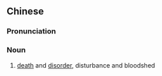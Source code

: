 {{also|丧乱}}
==Chinese==
{{zh-forms|s=丧乱}}

===Pronunciation===
{{zh-pron
|m=sàngluàn
|c=song1 lyun6
|cat=n
}}

===Noun===
{{zh-noun}}

# [[death]] and [[disorder]], disturbance and bloodshed
